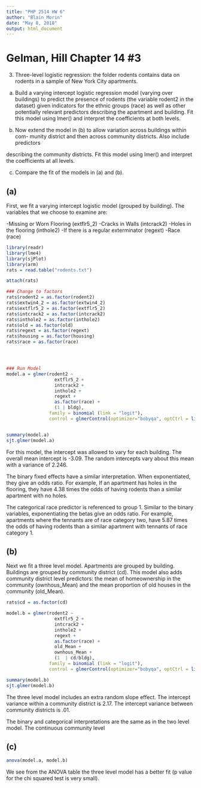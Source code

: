 ```yaml
---
title: "PHP 2514 HW 6"
author: "Blain Morin"
date: "May 8, 2018"
output: html_document
---
```


# Gelman, Hill Chapter 14 #3 

3. Three-level logistic regression: the folder rodents contains data on rodents in a
sample of New York City apartments.

(a) Build a varying intercept logistic regression model (varying over buildings) to
predict the presence of rodents (the variable rodent2 in the dataset) given
indicators for the ethnic groups (race) as well as other potentially relevant
predictors describing the apartment and building. Fit this model using lmer()
and interpret the coefficients at both levels.

(b) Now extend the model in (b) to allow variation across buildings within com-
munity district and then across community districts. Also include predictors

describing the community districts. Fit this model using lmer() and interpret
the coefficients at all levels.

(c) Compare the fit of the models in (a) and (b).


## (a)

First, we fit a varying intercept logistic model (grouped by building). The variables that we choose to examine are:

-Missing or Worn Flooring (extflr5_2)
-Cracks in Walls (intcrack2)
-Holes in the flooring (inthole2)
-If there is a regular exterminator (regext)
-Race (race)


```r

library(readr)
library(lme4)
library(sjPlot)
library(arm)
rats = read.table("rodents.txt")

attach(rats)

### Change to factors
rats$rodent2 = as.factor(rodent2)
rats$extwin4_2 = as.factor(extwin4_2)
rats$extflr5_2 = as.factor(extflr5_2)
rats$intcrack2 = as.factor(intcrack2)
rats$inthole2 = as.factor(inthole2)
rats$old = as.factor(old)
rats$regext = as.factor(regext)
rats$housing = as.factor(housing)
rats$race = as.factor(race)




### Run Model
model.a = glmer(rodent2 ~ 
                  extflr5_2 +
                  intcrack2 +
                  inthole2 +
                  regext +
                  as.factor(race) + 
                  (1 | bldg),
                family = binomial (link = "logit"), 
                control = glmerControl(optimizer="bobyqa", optCtrl = list(maxfun = 10000000)))


summary(model.a)
sjt.glmer(model.a)


```

For this model, the intercept was allowed to vary for each building. The overall mean intercept is -3.09. The random intercepts vary about this mean with a variance of 2.246.

The binary fixed effects have a similar interpretation. When exponentiated, they give an odds ratio. For example, If an apartment has holes in the flooring, they have 4.38 times the odds of having rodents than a similar apartment with no holes. 

The categorical race predictor is referenced to group 1. Similar to the binary variables, exponentiating the betas give an odds ratio. For example, apartments where the tennants are of race category two, have 5.87 times the odds of having rodents than a similar apartment with tennants of race category 1. 

## (b)

Next we fit a three level model. Apartments are grouped by building. Buildings are grouped by community district (cd).
This model also adds community district level predictors: the mean of homeownership in the community (ownhous_Mean) and the mean proportion of old houses in the community (old_Mean).

```r

rats$cd = as.factor(cd)

model.b = glmer(rodent2 ~ 
                  extflr5_2 +
                  intcrack2 +
                  inthole2 +
                  regext +
                  as.factor(race) +
                  old_Mean +
                  ownhous_Mean +
                  (1  | cd/bldg),
                family = binomial (link = "logit"),
                control = glmerControl(optimizer="bobyqa", optCtrl = list(maxfun = 10000000)))

summary(model.b)
sjt.glmer(model.b)

```

The three level model includes an extra random slope effect. The intercept variance within a community district is 2.17. The intercept variance between community districts is .01.

The binary and categorical interpretations are the same as in the two level model. The continuous community level  

## (c)

```r

anova(model.a, model.b)

```

 We see from the ANOVA table the three level model has a better fit (p value for the chi squared test is very small).  

